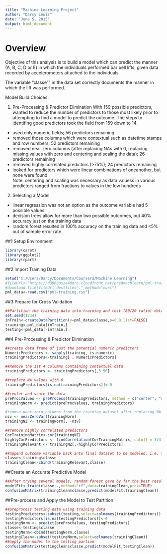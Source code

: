 ```yaml
---
title: "Machine Learning Project"
author: "Darcy Lewis"
date: "June 5, 2015"
output: html_document
---
```


# Overview
Objective of this analysis is to build a model which can predict the manner (A, B, C, D or E) in which the individuals performed bar bell lifts, given data recorded by accelerometers attached to the individuals.

The variable "classe"" in the data set correctly documents the manner in which the lift was performed.

Model Build Choices: 

1. Pre-Processing & Predictor Elimination
With 159 possible predictors, wanted to reduce the number of predictors to those most likely prior to attempting to find a model to predict the outcome.  The steps to identifing good predictors took the field from 159 down to 14.  
 - used only numeric fields; 56 predictors remaining  
 - removed those columns which were contextual such as datetime stamps and row numbers; 52 predictors remaining  
 - removed near zero columns (after replacing NAs with 0, replacing missing values with zero and centering and scaling the data); 26 predictors remaining
 - removed highly correlated predictors (>75%); 24 predictors remaining
 - looked for predictors which were linear combinations of oneanother, but none were found  
Note: centering and scaling was necessary as data valuess in various predictors ranged from fractions to values in the low hundreds  

2. Selecting a Model
 - linear regression was not an option as the outcome variable had 5 possible values  
 - decision trees allow for more than two possible outcomes, but 40% accuracy just on the training data    
 - random forest resulted in 100% accuracy on the training data and <5% out of sample error rate. 
  
##1 Setup Environment
```r
library(caret)
library(ggplot2)
library(rpart)
```
##2 Import Training Data
```r
setwd("C:/Users/Darcy/Documents/Coursera/Machine Learning")
#fileUrl<-"https://d396qusza40orc.cloudfront.net/predmachlearn/pml-training.csv"
#download.file(fileUrl,destfile=".",method="curl")
pml_data<-read.csv("pml-training.csv")
```
##3 Prepare for Cross Validation
```r
##Partition the training data into training and test (80/20 ratio) data sets 
set.seed(1234)
inTrain<-createDataPartition(y=pml_data$classe,p=0.8,list=FALSE)
training<-pml_data[inTrain,]
testing<-pml_data[-inTrain,]
```
##4 Pre-Processing & Predictor Elimination
```r
##create data frame of just the potential numeric predictors
NumericPredictors <- sapply(training, is.numeric)
trainingPredictors<-training[ , NumericPredictors]

##Remove the 1st 4 columns containing contextual data
trainingPredictors <- trainingPredictors[,5:56]    

##replace NA values with 0
trainingPredictors[is.na(trainingPredictors)]<-0

##center and scale the data
preProcValues <- preProcess(trainingPredictors, method = c("center", "scale"))
trainingNorm <- predict(preProcValues, trainingPredictors)

#remove near zero columns from the training dataset after replacing NA values with 0 to create dataframe of NonZero (NZ) predictors
nzv <- nearZeroVar(trainingNorm)
trainingNZ <- trainingNorm[, -nzv]

##remove highly correlated predictors
CorTrainingMatrix<-cor(trainingNZ)
highlyCorPredictors <- findCorrelation(CorTrainingMatrix, cutoff = 3/4)
trainingRelevant <- trainingNZ[,-highlyCorPredictors]

##append outcome variable back into final dataset to be modeled, i.e. trainingClean
classe<-training$classe
trainingClean<-cbind(trainingRelevant,classe)
```
##Create an Accurate Predictive Model
```r
##After trying several models, random forest gave by far the best results
modelFit<-train(classe~.,method="rf",data=trainingClean,prox=TRUE)
confusionMatrix(trainingClean$classe,predict(modelFit,trainingClean))
```
##Pre-process and Apply the Model to Test Partition
```r
##preprocess testing data using training data
testingPredictors<-subset(testing,select=colnames(trainingPredictors))
testingPredictors[is.na(testingPredictors)]<-0
testingNorm <- predict(preProcValues, testingPredictors)
classe<-testing$classe
testingNorm<-cbind(testingNorm,classe)
testingClean<-subset(testingNorm,select=colnames(trainingClean))
##apply the model to the testing partion
confusionMatrix(testingClean$classe,predict(modelFit,testingClean))
```